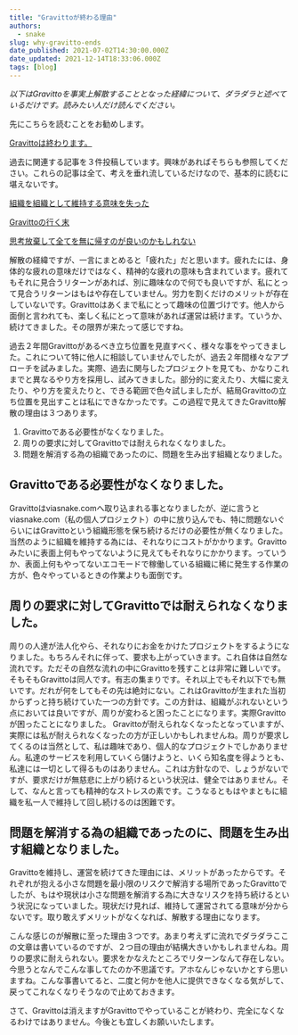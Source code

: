 ```yaml
---
title: "Gravittoが終わる理由"
authors:
  - snake
slug: why-gravitto-ends
date_published: 2021-07-02T14:30:00.000Z
date_updated: 2021-12-14T18:33:06.000Z
tags: [blog]
---
```


*以下はGravittoを事実上解散することとなった経緯について、ダラダラと述べているだけです。読みたい人だけ読んでください。*

先にこちらを読むことをお勧めします。

[Gravittoは終わります。](/gravitto-ends/)

過去に関連する記事を３件投稿しています。興味があればそちらも参照してください。これらの記事は全て、考えを垂れ流しているだけなので、基本的に読むに堪えないです。

[組織を組織として維持する意味を失った](/lost-meaning-of-keeping-an-organization-as-an-organization/)

[Gravittoの行く末](/the-future-of-gravitto/)

[思考放棄して全てを無に帰すのが良いのかもしれない](/maybe-its-better-to-just-give-up-thinking-and-let-it-all-go-to-nothing/)

解散の経緯ですが、一言にまとめると「疲れた」だと思います。疲れたには、身体的な疲れの意味だけではなく、精神的な疲れの意味も含まれています。疲れてもそれに見合うリターンがあれば、別に趣味なので何でも良いですが、私にとって見合うリターンはもはや存在していません。労力を割くだけのメリットが存在していないです。Gravittoはあくまで私にとって趣味の位置づけです。他人から面倒と言われても、楽しく私にとって意味があれば運営は続けます。ていうか、続けてきました。その限界が来たって感じですね。

過去２年間Gravittoがあるべき立ち位置を見直すべく、様々な事をやってきました。これについて特に他人に相談していませんでしたが、過去２年間様々なアプローチを試みました。実際、過去に関与したプロジェクトを見ても、かなりこれまでと異なるやり方を採用し、試みてきました。部分的に変えたり、大幅に変えたり、やり方を変えたりと、できる範囲で色々試しましたが、結局Gravittoの立ち位置を見出すことは私にできなかったです。この過程で見えてきたGravitto解散の理由は３つあります。

1. Gravittoである必要性がなくなりました。
2. 周りの要求に対してGravittoでは耐えられなくなりました。
3. 問題を解消する為の組織であったのに、問題を生み出す組織となりました。

## Gravittoである必要性がなくなりました。

Gravittoはviasnake.comへ取り込まれる事となりましたが、逆に言うとviasnake.com（私の個人プロジェクト）の中に放り込んでも、特に問題ないぐらいにはGravittoという組織形態を保ち続けるだけの必要性が無くなりました。当然のように組織を維持する為には、それなりにコストがかかります。Gravittoみたいに表面上何もやってないように見えてもそれなりにかかります。っていうか、表面上何もやってないエコモードで稼働している組織に稀に発生する作業の方が、色々やっているときの作業よりも面倒です。

## 周りの要求に対してGravittoでは耐えられなくなりました。

周りの人達が法人化やら、それなりにお金をかけたプロジェクトをするようになりました。もちろんそれに伴って、要求も上がっていきます。これ自体は自然な流れです。ただその自然な流れの中にGravittoを残すことは非常に難しいです。そもそもGravittoは同人です。有志の集まりです。それ以上でもそれ以下でも無いです。だれが何をしてもその先は絶対にない。これはGravittoが生まれた当初からずっと持ち続けていた一つの方針です。この方針は、組織がぶれないという点においては良いですが、周りが変わると困ったことになります。実際Gravittoが困ったことになりました。
Gravittoが耐えられなくなったとなっていますが、実際には私が耐えられなくなったの方が正しいかもしれませんね。周りが要求してくるのは当然として、私は趣味であり、個人的なプロジェクトでしかありません。私達のサービスを利用していくら儲けようと、いくら知名度を得ようとも、私達には一切として得るものはありません。これは方針なので、しょうがないですが、要求だけが無慈悲に上がり続けるという状況は、健全ではありません。そして、なんと言っても精神的なストレスの素です。こうなるともはやまともに組織を私一人で維持して回し続けるのは困難です。

## 問題を解消する為の組織であったのに、問題を生み出す組織となりました。

Gravittoを維持し、運営を続けてきた理由には、メリットがあったからです。それぞれが抱える小さな問題を最小限のリスクで解消する場所であったGravittoでしたが、もはや現状は小さな問題を解消する為に大きなリスクを持ち続けるという状況になっていました。現状だけ見れば、維持して運営されてる意味が分からないです。取り敢えずメリットがなくなれば、解散する理由になります。

こんな感じのが解散に至った理由３つです。あまり考えずに流れでダラダラここの文章は書いているのですが、２つ目の理由が結構大きいかもしれませんね。周りの要求に耐えられない。要求をかなえたところでリターンなんて存在しない。今思うとなんでこんな事してたのか不思議です。アホなんじゃないかとすら思いますね。こんな事書いてると、二度と何かを他人に提供できなくなる気がして、戻ってこれなくなりそうなので止めておきます。

さて、Gravittoは消えますがGravittoでやっていることが終わり、完全になくなるわけではありません。今後とも宜しくお願いいたします。
